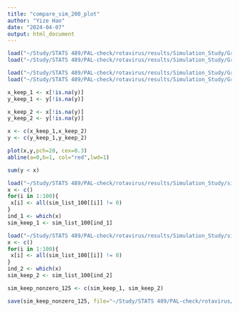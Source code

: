 ```yaml
---
title: "compare_sim_200_plot"
author: "Yize Hao"
date: "2024-04-07"
output: html_document
---
```



```r
load("~/Study/STATS 489/PAL-check/rotavirus/results/Simulation_Study/Greatlake_results/pfilter_results/wwr_100_ovov.Rdata")
load("~/Study/STATS 489/PAL-check/rotavirus/results/Simulation_Study/Greatlake_results/pfilter_results/pfilter_100_ovov.Rdata")

load("~/Study/STATS 489/PAL-check/rotavirus/results/Simulation_Study/Greatlake_results/pfilter_results/wwr_100+_ovov.Rdata")
load("~/Study/STATS 489/PAL-check/rotavirus/results/Simulation_Study/Greatlake_results/pfilter_results/another_pfilter_100_ovov.Rdata")
```

```r
x_keep_1 <- x[!is.na(y)]
y_keep_1 <- y[!is.na(y)]

x_keep_2 <- x[!is.na(y)]
y_keep_2 <- y[!is.na(y)]
```

```r
x <- c(x_keep_1,x_keep_2)
y <- c(y_keep_1,y_keep_2)

plot(x,y,pch=20, cex=0.3)
abline(a=0,b=1, col="red",lwd=1)

sum(y < x)
```


```r
load("~/Study/STATS 489/PAL-check/rotavirus/results/Simulation_Study/sim_list_100.Rdata")
x <- c()
for(i in 1:100){
 x[i] <- all(sim_list_100[[i]] != 0)
}
ind_1 <- which(x)
sim_keep_1 <- sim_list_100[ind_1]

load("~/Study/STATS 489/PAL-check/rotavirus/results/Simulation_Study/sim_list_100+.Rdata")
x <- c()
for(i in 1:100){
 x[i] <- all(sim_list_100[[i]] != 0)
}
ind_2 <- which(x)
sim_keep_2 <- sim_list_100[ind_2]

sim_keep_nonzero_125 <- c(sim_keep_1, sim_keep_2)

save(sim_keep_nonzero_125, file="~/Study/STATS 489/PAL-check/rotavirus/results/Simulation_Study/sim_keep_nonzero_125.Rdata")
```
